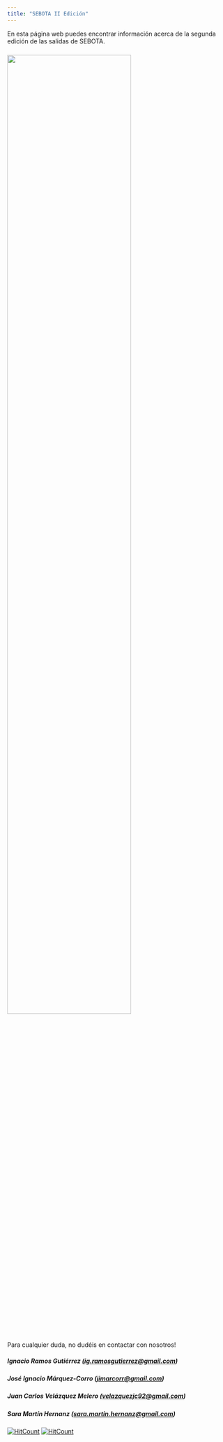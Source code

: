 ```yaml
---
title: "SEBOTA II Edición"
---
```


En esta página web puedes encontrar información acerca de la segunda edición de las salidas de SEBOTA.

### ![](pics/SEBOTA_Cazorla.png){width=75%}
Para cualquier duda, no dudéis en contactar con nosotros!

##### Ignacio Ramos Gutiérrez ([ig.ramosgutierrez\@gmail.com](mailto:ig.ramosgutierrez@gmail.com))

##### José Ignacio Márquez-Corro ([jimarcorr\@gmail.com](mailto:jimarcorr@gmail.com))

##### Juan Carlos Velázquez Melero ([velazquezjc92\@gmail.com](mailto:velazquezjc92@gmail.com))

##### Sara Martín Hernanz ([sara.martin.hernanz\@gmail.com](mailto:sara.martin.hernanz@gmail.com))






[![HitCount](http://hits.dwyl.com/se-bota/sebota-II.svg?style=flat)](http://hits.dwyl.com/se-bota/sebota-II)
[![HitCount](http://hits.dwyl.com/se-bota/sebota-II.svg?style=flat&show=unique)](http://hits.dwyl.com/se-bota/sebota-II)

